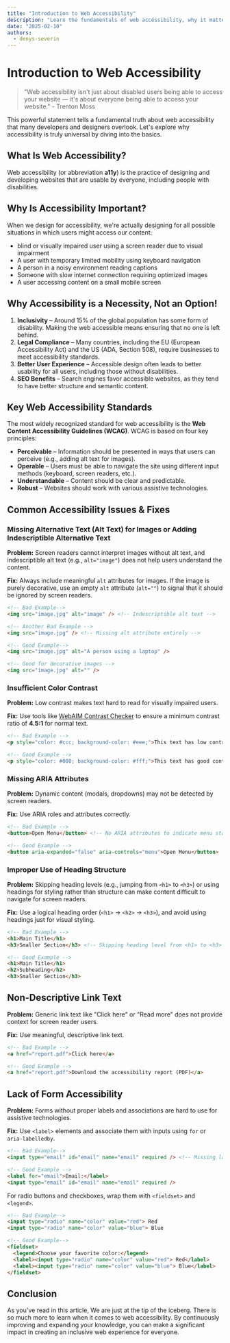 ```yaml
---
title: "Introduction to Web Accessibility"
description: "Learn the fundamentals of web accessibility, why it matters, and how to make your website more accessible."
date: "2025-02-10"
authors:
  - denys-severin
---
```


# Introduction to Web Accessibility

> "Web accessibility isn't just about disabled users being able to access your website — it's about everyone being able to access your website." - Trenton Moss

This powerful statement tells a fundamental truth about web accessibility that many developers and designers overlook. Let's explore why accessibility is truly universal by diving into the basics.

## What Is Web Accessibility?

Web accessibility (or abbreviation **a11y**) is the practice of designing and developing websites that are usable by everyone, including people with disabilities. 

## Why Is Accessibility Important?

When we design for accessibility, we're actually designing for all possible situations in which users might access our content:

- blind or visually impaired user using a screen reader due to visual impairment
- A user with temporary limited mobility using keyboard navigation
- A person in a noisy environment reading captions
- Someone with slow internet connection requiring optimized images
- A user accessing content on a small mobile screen

## Why Accessibility is a Necessity, Not an Option!

1. **Inclusivity** – Around 15% of the global population has some form of disability. Making the web accessible means ensuring that no one is left behind.
2. **Legal Compliance** – Many countries, including the EU (European Accessibility Act) and the US (ADA, Section 508), require businesses to meet accessibility standards.
3. **Better User Experience** – Accessible design often leads to better usability for all users, including those without disabilities.
4. **SEO Benefits** – Search engines favor accessible websites, as they tend to have better structure and semantic content.

## Key Web Accessibility Standards

The most widely recognized standard for web accessibility is the **Web Content Accessibility Guidelines (WCAG)**. WCAG is based on four key principles:

- **Perceivable** – Information should be presented in ways that users can perceive (e.g., adding alt text for images).
- **Operable** – Users must be able to navigate the site using different input methods (keyboard, screen readers, etc.).
- **Understandable** – Content should be clear and predictable.
- **Robust** – Websites should work with various assistive technologies.

## Common Accessibility Issues & Fixes

### Missing Alternative Text (Alt Text) for Images or Adding Indescriptible Alternative Text
**Problem:** Screen readers cannot interpret images without alt text, and indescriptible alt text (e.g., `alt="image"`) does not help users understand the content.

**Fix:** Always include meaningful `alt` attributes for images. If the image is purely decorative, use an empty `alt` attribute (`alt=""`) to signal that it should be ignored by screen readers.

```html
<!-- Bad Example-->
<img src="image.jpg" alt="image" /> <!-- Indescriptible alt text -->

<!-- Another Bad Example -->
<img src="image.jpg" /> <!-- Missing alt attribute entirely -->

<!-- Good Example-->
<img src="image.jpg" alt="A person using a laptop" />

<!-- Good for decorative images -->
<img src="image.jpg" alt="" />
```

### Insufficient Color Contrast
**Problem:** Low contrast makes text hard to read for visually impaired users.

**Fix:** Use tools like [WebAIM Contrast Checker](https://webaim.org/resources/contrastchecker/) to ensure a minimum contrast ratio of **4.5:1** for normal text.

```html
<!-- Bad Example -->
<p style="color: #ccc; background-color: #eee;">This text has low contrast and is hard to read.</p>

<!-- Good Example -->
<p style="color: #000; background-color: #fff;">This text has good contrast and is easy to read.</p>
```

### Missing ARIA Attributes
**Problem:** Dynamic content (modals, dropdowns) may not be detected by screen readers.

**Fix:** Use ARIA roles and attributes correctly.
```html
<!-- Bad Example -->
<button>Open Menu</button> <!-- No ARIA attributes to indicate menu state -->

<!-- Good Example -->
<button aria-expanded="false" aria-controls="menu">Open Menu</button>
```

### Improper Use of Heading Structure
**Problem:** Skipping heading levels (e.g., jumping from `<h1>` to `<h3>`) or using headings for styling rather than structure can make content difficult to navigate for screen readers.

**Fix:** Use a logical heading order (`<h1>` → `<h2>` → `<h3>`), and avoid using headings just for visual styling.

```html
<!-- Bad Example -->
<h1>Main Title</h1>
<h3>Smaller Section</h3> <!-- Skipping heading level from <h1> to <h3> -->

<!-- Good Example -->
<h1>Main Title</h1>
<h2>Subheading</h2>
<h3>Smaller Section</h3>
```

## Non-Descriptive Link Text

**Problem:** Generic link text like "Click here" or "Read more" does not provide context for screen reader users.

**Fix:** Use meaningful, descriptive link text.

```html
<!-- Bad Example -->
<a href="report.pdf">Click here</a>

<!-- Good Example -->
<a href="report.pdf">Download the accessibility report (PDF)</a>
```

## Lack of Form Accessibility

**Problem:** Forms without proper labels and associations are hard to use for assistive technologies.

**Fix:** Use `<label>` elements and associate them with inputs using `for` or `aria-labelledby`.

```html
<!-- Bad Example-->
<input type="email" id="email" name="email" required /> <!-- Missing label -->

<!-- Good Example -->
<label for="email">Email:</label>
<input type="email" id="email" name="email" required />
```

For radio buttons and checkboxes, wrap them with `<fieldset>` and `<legend>`.

```html
<!-- Bad Example-->
<input type="radio" name="color" value="red"> Red
<input type="radio" name="color" value="blue"> Blue

<!-- Good Example-->
<fieldset>
  <legend>Choose your favorite color:</legend>
  <label><input type="radio" name="color" value="red"> Red</label>
  <label><input type="radio" name="color" value="blue"> Blue</label>
</fieldset>
```

## Conclusion

As you've read in this article, We are just at the tip of the iceberg. There is so much more to learn when it comes to web accessibility. By continuously improving and expanding your knowledge, you can make a significant impact in creating an inclusive web experience for everyone.

 
